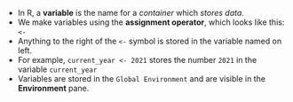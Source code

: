 - In R, a **variable** is the name for a *container* which *stores data*.
- We make variables using the **assignment operator**, which looks like this: `<-`
- Anything to the right of the `<-` symbol is stored in the variable named on left.
- For example, `current_year <- 2021` stores the number `2021` in the variable `current_year`
- Variables are stored in the `Global Environment` and are visible in the **Environment** pane.